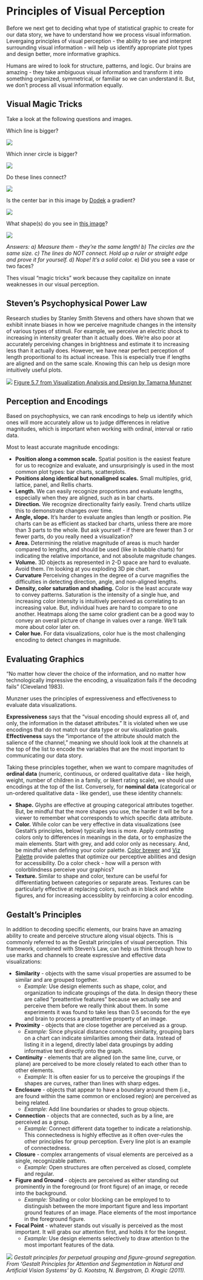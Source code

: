Principles of Visual Perception
=============

Before we next get to deciding what type of statistical graphic to create for our data story, we have to understand how we process visual information. Levergaing principles of visual perception - the ability to see and interpret  surrounding visual information - will help us identify appropriate plot types and design better, more informative graphics.

Humans are wired to look for structure, patterns, and logic. Our brains are amazing - they take ambiguous visual information and transform it into something organized, symmetrical, or familiar so we can understand it. But, we don't process all visual information equally.


Visual Magic Tricks
----------------------------

Take a look at the following questions and images.

Which line is bigger?

![](./img/whichisbigger.JPG)

Which inner circle is bigger?

![](./img/workshop_data_visualization_tricks_circles_bw.png)

Do these lines connect?

![](./img/whichlinesup1.JPG)

Is the center bar in this image by [Dodek](https://upload.wikimedia.org/wikipedia/commons/1/1e/Gradient-optical-illusion.svg) a gradient?

![](./img/gradient-optical-illusion_wikimedia.svg)

What shape(s) do you see in [this image](https://commons.wikimedia.org/w/index.php?curid=13901986)?

![](./img/Rubins_vase_wikipedia_bw.jpg)

*Answers: a) Measure them - they're the same length! b) The circles are the same size. c) The lines do NOT connect. Hold up a ruler or straight edge and prove it for yourself. d) Nope! It's a solid color.* e) Did you see a vase or two faces?

Thes visual "magic tricks" work because they capitalize on innate weaknesses in our visual perception.


Steven’s Psychophysical Power Law
-------------------------------

Research studies by Stanley Smith Stevens and others have shown that we exhibit innate biases in how we perceive magnitude changes in the intensity of various types of stimuli. For example, we perceive an electric shock to increasing in intensity greater than it actually does. We're also poor at accurately perceiving changes in brightness and estimate it to increasing less than it actually does. However, we have near perfect perception of length proporitional to its actual increase. This is especially true if lengths are aligned and on the same scale. Knowing this can help us design more intuitively useful plots.

![](./img/workshop_data_visualization_stevens_law_munzer_figure.png)
[Figure 5.7 from Visualization Analysis and Design by Tamarna Munzner](https://www.oreilly.com/library/view/visualization-analysis-and/9781466508910/)


Perception and Encodings
------------------------------

Based on psychophysics, we can rank encodings to help us identify which ones will more accurately allow us to judge differences in relative magnitudes, which is important when working with ordinal, interval or ratio data.

Most to least accurate magnitude encodings:

* **Position along a common scale.** Spatial position is the easiest feature for us to recognize and evaluate, and unsurprisingly is used in the most common plot types: bar charts, scatterplots.
* **Positions along identical but nonaligned scales.** Small multiples, grid, lattice, panel, and Rellis charts.
* **Length.** We can easily recognize proportions and evaluate lengths, especially when they are aligned, such as in bar charts.
* **Direction.** We recognize directionality fairly easily. Trend charts utilize this to demonstrate changes over time. 
* **Angle, slope.** It's harder to evaluate angles than length or position. Pie charts can be as efficient as stacked bar charts, unless there are more than 3 parts to the whole. But ask yourself - if there are fewer than 3 or fewer parts, do you really need a visualization?
* **Area.** Determining the relative magnitude of areas is much harder compared to lengths, and should be used (like in bubble charts) for indicating the relative importance, and not absolute magnitude changes. 
* **Volume.** 3D objects as represented in 2-D space are hard to evaluate. Avoid them. I'm looking at you exploding 3D pie chart.
* **Curvature** Perceiving changes in the degree of a curve magnifies the difficulties in detecting direction, angle, and non-aligned lengths. 
* **Density, color saturation and shading.** Color is the least accurate way to convey patterns. Saturation is the intensity of a single hue, and increasing color intensity is intuitively perceived as correlating to an increasing value. But, individual hues are hard to compare to one another. Heatmaps along the same color gradient can be a good way to convey an overall picture of change in values over a range. We'll talk more about color later on.
* **Color hue.** For data visualizations, color hue is the most challenging encoding to detect changes in magnitude.


Evaluating Graphics
----------------------------

“No matter how clever the choice of the information, and no matter how technologically impressive the encoding, a visualization fails if the decoding fails” (Cleveland 1983).

Munzner uses the principles of expressiveness and effectiveness to evaluate data visualizations.

**Expressiveness** says that the "visual encoding should express all of, and only, the information in the dataset attributes." It is violated when we use encodings that do not match our data type or our visualization goals. **Effectiveness** says the "importance of the attribute should match the salience of the channel," meaning we should look look at the channels at the top of the list to encode the variables that are the most important to communicating our data story.

Taking these principles together, when we want to compare magnitudes of **ordinal data** (numeric, continuous, or ordered qualitative data - like heigh, weight, number of children in a family, or likert rating scale), we should use encodings at the top of the list. Conversely, for **nominal data** (categorical or un-ordered qualitative data - like gender), use these identity channels: 

* **Shape.** Glyphs are effective at grouping categorical attributes together. But, be mindful that the more shapes you use, the harder it will be for a viewer to remember what corresponds to which specific data attribute.
* **Color.**  While color can be very effective in data visualizations (see Gestalt's principles, below) typically less is more. Apply contrasting colors only to differences in meanings in the data, or to emphasize the main elements. Start with grey, and add color only as necessary. And, be mindful when defining your color palette. [Color brewer](https://colorbrewer2.org/) and [Viz Palette](https://projects.susielu.com/viz-palette) provide palettes that optimize our perceptive abilities and design for accessibility. Do a color check - how will a person with colorblindness perceive your graphics?
* **Texture.** Similar to shape and color, texture can be useful for differentiating between categories or separate areas. Textures can be particularly effective at replacing colors, such as in black and white figures, and for increasing accessiblity by reinforcing a color encoding.


Gestalt’s Principles
----------------------------

In addition to decoding specific elements, our brains have an amazing ability to create and perceive structure along visual objects. This is commonly referred to as the Gestalt principles of visual perception. This framework, combined with Steven's Law, can help us think through how to use marks and channels to create expressive and effective data visualizations:

* **Similarity** - objects with the same visual properties are assumed to be similar and are grouped together. 
   * *Example:* Use design elements such as shape, color, and organization to indicate groupings of the data. In design theory these are called “preattentive features” because we actually see and perceive them before we really think about them. In some experiments it was found to take less than 0.5 seconds for the eye and brain to process a preattentive property of an image.
* **Proximity** - objects that are close together are perceived as a group. 
   * *Example:* Since physical distance connotes similarity, grouping bars on a chart can indicate similarities among their data. Instead of listing it in a legend, directly label data groupings by adding informative text directly onto the graph.
* **Continuity** - elements that are aligned (on the same line, curve, or plane) are perceived to be more closely related to each other than to other elements. 
   * *Example:* It is often easier for us to perceive the groupings if the shapes are curves, rather than lines with sharp edges.
* **Enclosure** - objects that appear to have a boundary around them (i.e., are found within the same common or enclosed region) are perceived as being related. 
   * *Example:* Add line boundaries or shades to group objects.
* **Connection** - objects that are connected, such as by a line, are perceived as a group. 
   * *Example:* Connect different data together to indicate a relationship. This connectedness is highly effective as it often over-rules the other principles for group perception. Every line plot is an example of connectedness.
* **Closure** - complex arrangements of visual elements are perceived as a single, recognizable pattern.  
   * *Example:* Open structures are often perceived as closed, complete and regular.
* **Figure and Ground** - objects are perceived as either standing out prominently in the foreground (or front figure) of an image, or recede into the background. 
   * *Example:*  Shading or color blocking can be employed to to distinguish between the more important figure and less important ground features of an image. Place elements of the most importance in the foreground figure.
* **Focal Point** - whatever stands out visually is perceived as the most important. It will grabs our attention first, and holds it for the longest. 
   * *Example:* Use design elements selectively to draw attention to the most important features of the data.

![](./img/gestalt_principles.png)
*Gestalt principles for perpetual grouping and figure-ground segregation. From 'Gestalt Principles for Attention and Segmentation in Natural and Artificial Vision Systems' by
G. Kootstra, N. Bergstrom, D. Kragic (2011).*
